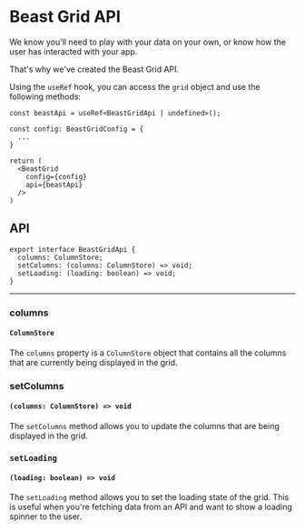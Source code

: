 # Beast Grid API

We know you'll need to play with your data on your own, or know how the user has interacted with your app. 

That's why we've created the Beast Grid API. 

Using the `useRef` hook, you can access the `grid` object and use the following methods:

```tsx
const beastApi = useRef<BeastGridApi | undefined>();

const config: BeastGridConfig = {
  ...
}

return (
  <BeastGrid
    config={config}
    api={beastApi}
  />
)
```

## API

```tsx
export interface BeastGridApi {
  columns: ColumnStore;
  setColumns: (columns: ColumnStore) => void;
  setLoading: (loading: boolean) => void;
}
````

---

### columns
#### `ColumnStore`

The `columns` property is a `ColumnStore` object that contains all the columns that are currently being displayed in the grid.

### setColumns
#### `(columns: ColumnStore) => void`

The `setColumns` method allows you to update the columns that are being displayed in the grid.

### `setLoading`
#### `(loading: boolean) => void`

The `setLoading` method allows you to set the loading state of the grid. This is useful when you're fetching data from an API and want to show a loading spinner to the user.
